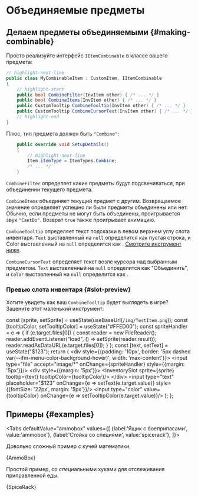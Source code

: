 # Объединяемые предметы


## Делаем предметы объединяемыми {#making-combinable}

Просто реализуйте интерфейс `IItemCombinable` в классе вашего предмета:

```csharp title="MyCombinableItem.cs"
// highlight-next-line
public class MyCombinableItem : CustomItem, IItemCombinable
{
    // highlight-start
    public bool CombineFilter(InvItem other) { /* ... */ }
    public bool CombineItems(InvItem other) { /* ... */ }
    public CustomTooltip CombineTooltip(InvItem other) { /* ... */ }
    public CustomTooltip CombineCursorText(InvItem other) { /* ... */ }
    // highlight-end
}
```

Плюс, тип предмета должен быть `"Combine"`:

```csharp
    public override void SetupDetails()
    {
        // highlight-next-line
        Item.itemType = ItemTypes.Combine;
        /* ... */
    }
```

`CombineFilter` определяет какие предметы будут подсвечиваться, при объединении текущего предмета.

`CombineItems` объединяет текущий предмет с другим. Возвращаемое значение определяет успешно ли были предметы объединены или нет. Обычно, если предметы не могут быть объединены, проигрывается звук `"CantDo"`. Возврат `true` также проигрывает анимацию.

`CombineTooltip` определяет текст подсказки в левом верхнем углу слота инвентаря. `Text` выставленный на `null` определится как пустая строка, и Color выставленный на `null` определится как <ColorSquare color='#FFED00'/>. [Смотрите инструмент ниже](#slot-preview).

`CombineCursorText` определяет текст возле курсора над выбранным предметом. `Text` выставленный на `null` определится как "Объединить", и `Color` выставленный на `null` определится как <ColorSquare color='#FFFFFF'/>.

### Превью слота инвентаря {#slot-preview}

Хотите увидеть как ваш `CombineTooltip` будет выглядеть в игре? Зацените этот маленький инструмент:


  const [sprite, setSprite] = useState(useBaseUrl(`/img/TestItem.png`));
  const [tooltipColor, setTooltipColor] = useState("#FFED00");
  const spriteHandler = e => {
    if (e.target.files[0]) {
      const reader = new FileReader();
      reader.addEventListener("load", () => setSprite(reader.result));
      reader.readAsDataURL(e.target.files[0]);
    }
  };
  const [text, setText] = useState("$123");
  return (
    <div style={{padding: '10px', border: '5px dashed var(--ifm-menu-color-background-hover)', width: 'max-content'}}>
      <input type="file" accept="image/*"
        onChange={spriteHandler} style={{margin: '5px'}}/>
      <div style={{margin: '5px'}}>
        <InventorySlot sprite={sprite} tooltip={text} tooltipColor={tooltipColor}/>
      </div>
      <input type="text" placeholder="$123" onChange={e => setText(e.target.value)} style={{fontSize: '22px', margin: '5px'}}/>
      <input type="color" value={tooltipColor} onChange={e => setTooltipColor(e.target.value)}/>
    </div>
  );
};

<PreviewTooltip/>

## Примеры {#examples}



<Tabs
    defaultValue="ammobox"
    values={[
        {label:'Ящик с боеприпасами', value:'ammobox'},
        {label:'Стойка со специями', value:'spicerack'},
    ]}>
<TabItem value="ammobox">

Довольно сложный пример с кучей математики.

<CodeSnippet>{AmmoBox}</CodeSnippet>

</TabItem>
<TabItem value="spicerack">

Простой пример, со *специ*альными хуками для отслеживания приправленной еды.

<CodeSnippet>{SpiceRack}</CodeSnippet>

</TabItem>
</Tabs>